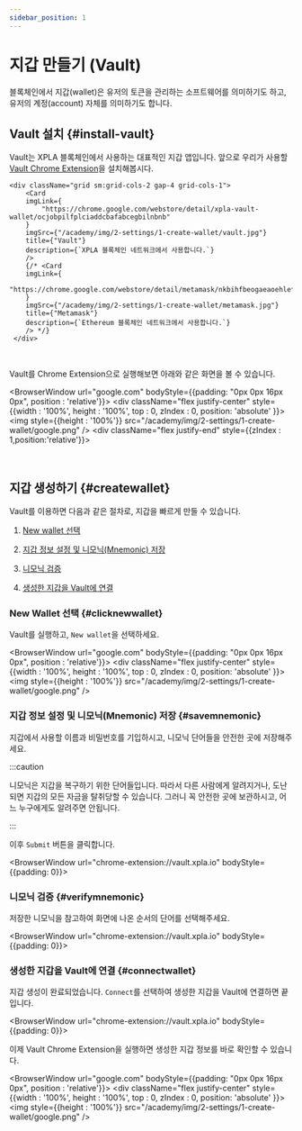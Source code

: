 ```yaml
---
sidebar_position: 1
---
```


# 지갑 만들기 (Vault)


블록체인에서 지갑(wallet)은 유저의 토큰을 관리하는 소프트웨어를 의미하기도 하고, 유저의 계정(account) 자체를 의미하기도 합니다.

## Vault 설치 {#install-vault}

Vault는 XPLA 블록체인에서 사용하는 대표적인 지갑 앱입니다. 앞으로 우리가 사용할 [Vault Chrome Extension](https://chrome.google.com/webstore/detail/xpla-vault-wallet/ocjobpilfplciaddcbafabcegbilnbnb)을 설치해봅시다.

```mdx-code-block
<div className="grid sm:grid-cols-2 gap-4 grid-cols-1">
    <Card
    imgLink={
        "https://chrome.google.com/webstore/detail/xpla-vault-wallet/ocjobpilfplciaddcbafabcegbilnbnb"
    }
    imgSrc={"/academy/img/2-settings/1-create-wallet/vault.jpg"}
    title={"Vault"}
    description={`XPLA 블록체인 네트워크에서 사용합니다.`}
    />
    {/* <Card
    imgLink={
        "https://chrome.google.com/webstore/detail/metamask/nkbihfbeogaeaoehlefnkodbefgpgknn"
    }
    imgSrc={"/academy/img/2-settings/1-create-wallet/metamask.jpg"}
    title={"Metamask"}
    description={`Ethereum 블록체인 네트워크에서 사용합니다.`}
    /> */}
 </div>
```

<br />

Vault를 Chrome Extension으로 실행해보면 아래와 같은 화면을 볼 수 있습니다.


<BrowserWindow url="google.com" bodyStyle={{padding: "0px 0px 16px 0px", position : 'relative'}}>
    <div className="flex justify-center" style={{width : '100%', height : '100%', top : 0, zIndex : 0, position: 'absolute' }}>
        <img  style={{height : '100%'}} src="/academy/img/2-settings/1-create-wallet/google.png" />
    </div>
    <div className="flex justify-end" style={{zIndex : 1,position:'relative'}}>
        <VaultImgCard imgSrc="/academy/img/2-settings/1-create-wallet/install-vault.png" />
    </div>
</BrowserWindow>

<br />

## 지갑 생성하기 {#createwallet}

Vault를 이용하면 다음과 같은 절차로, 지갑을 빠르게 만들 수 있습니다.

1. [New wallet 선택](/docs/settings/create-wallet/create-wallet-with-vault#clicknewwallet)

2. [지갑 정보 설정 및 니모닉(Mnemonic) 저장](/docs/settings/create-wallet/create-wallet-with-vault#savemnemonic)

3. [니모닉 검증](/docs/settings/create-wallet/create-wallet-with-vault#verifymnemonic)

4. [생성한 지갑을 Vault에 연결](/docs/settings/create-wallet/create-wallet-with-vault#connectwallet)

### New Wallet 선택 {#clicknewwallet}

Vault를 실행하고, `New wallet`을 선택하세요.

<BrowserWindow url="google.com" bodyStyle={{padding: "0px 0px 16px 0px", position : 'relative'}}>
    <div className="flex justify-center" style={{width : '100%', height : '100%', top : 0, zIndex : 0, position: 'absolute' }}>
        <img  style={{height : '100%'}} src="/academy/img/2-settings/1-create-wallet/google.png" />
    </div>
<div className="flex justify-end" style={{zIndex : 1,position:'relative'}}>
    <VaultImgCard imgSrc="/academy/img/2-settings/1-create-wallet/select-newwallet.png" />
</div>
</BrowserWindow>

### 지갑 정보 설정 및 니모닉(Mnemonic) 저장 {#savemnemonic}

지갑에서 사용할 이름과 비밀번호를 기입하시고, 니모닉 단어들을 안전한 곳에 저장해주세요.

:::caution

니모닉은 지갑을 복구하기 위한 단어들입니다. 따라서 다른 사람에게 알려지거나, 도난되면 지갑의 모든 자금을 탈취당할 수 있습니다. 그러니 꼭 안전한 곳에 보관하시고, 어느 누구에게도 알려주면 안됩니다.

:::

이후 `Submit` 버튼을 클릭합니다.

<BrowserWindow url="chrome-extension://vault.xpla.io" bodyStyle={{padding: 0}}>
<div className="flex justify-center" style={{backgroundColor : 'hsl(240, 20%, 97%)', position : 'relative'}}>
    <div style={{position : 'absolute', backgroundColor : '#031435', height : '58px', width : '100%', top : 0, zIndex : 0}} />
    <VaultImgCard style={{zIndex : 1}} imgSrc="/academy/img/2-settings/1-create-wallet/save-mnemonic.png" />
</div>
</BrowserWindow>

### 니모닉 검증 {#verifymnemonic}

저장한 니모닉을 참고하여 화면에 나온 순서의 단어를 선택해주세요.

<BrowserWindow url="chrome-extension://vault.xpla.io" bodyStyle={{padding: 0}}>
<div className="flex justify-center" style={{backgroundColor : 'hsl(240, 20%, 97%)', position : 'relative'}}>
    <div style={{position : 'absolute', backgroundColor : '#031435', height : '55px', width : '100%', top : 0, zIndex : 0}} />
    <VaultImgCard style={{zIndex : 1}} imgSrc="/academy/img/2-settings/1-create-wallet/verify-mnemonic.png" />
</div>
</BrowserWindow>

### 생성한 지갑을 Vault에 연결 {#connectwallet}

지갑 생성이 완료되었습니다. `Connect`를 선택하여 생성한 지갑을 Vault에 연결하면 끝입니다.

<BrowserWindow url="chrome-extension://vault.xpla.io" bodyStyle={{padding: 0}}>
<div className="flex justify-center" style={{backgroundColor : 'hsl(240, 20%, 97%)', position : 'relative'}}>
    <div style={{position : 'absolute', backgroundColor : '#031435', height : '53px', width : '100%', top : 0, zIndex : 0}} />
    <VaultImgCard style={{zIndex : 1}} imgSrc="/academy/img/2-settings/1-create-wallet/connect-wallet.png" />
</div>
</BrowserWindow>

이제 Vault Chrome Extension을 실행하면 생성한 지갑 정보를 바로 확인할 수 있습니다.

<BrowserWindow url="google.com" bodyStyle={{padding: "0px 0px 16px 0px", position : 'relative'}}>
    <div className="flex justify-center" style={{width : '100%', height : '100%', top : 0, zIndex : 0, position: 'absolute' }}>
        <img  style={{height : '100%'}} src="/academy/img/2-settings/1-create-wallet/google.png" />
    </div>
<div className="flex justify-end" style={{zIndex : 1,position:'relative'}}>
    <VaultImgCard imgSrc="/academy/img/2-settings/1-create-wallet/create-success.png" />
</div>
</BrowserWindow>